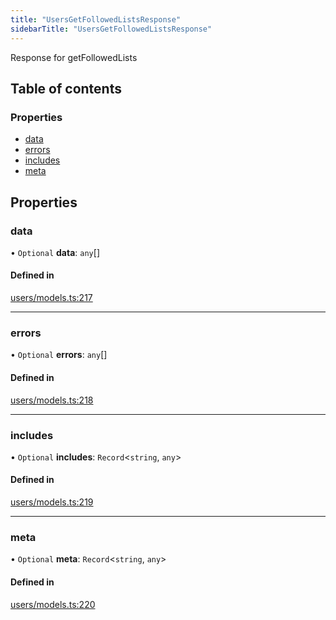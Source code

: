 ```yaml
---
title: "UsersGetFollowedListsResponse"
sidebarTitle: "UsersGetFollowedListsResponse"
---
```


Response for getFollowedLists

## Table of contents

### Properties

- [data](/xdks/typescript/reference/interfaces/UsersGetFollowedListsResponse#data)
- [errors](/xdks/typescript/reference/interfaces/UsersGetFollowedListsResponse#errors)
- [includes](/xdks/typescript/reference/interfaces/UsersGetFollowedListsResponse#includes)
- [meta](/xdks/typescript/reference/interfaces/UsersGetFollowedListsResponse#meta)

## Properties

### data

• `Optional` **data**: `any`[]

#### Defined in

[users/models.ts:217](https://github.com/xdevplatform/xdk/blob/298ca9350d035e40e7c8ee0753c50052819a41e2/xdk/typescript/src/users/models.ts#L217)

___

### errors

• `Optional` **errors**: `any`[]

#### Defined in

[users/models.ts:218](https://github.com/xdevplatform/xdk/blob/298ca9350d035e40e7c8ee0753c50052819a41e2/xdk/typescript/src/users/models.ts#L218)

___

### includes

• `Optional` **includes**: `Record`\<`string`, `any`\>

#### Defined in

[users/models.ts:219](https://github.com/xdevplatform/xdk/blob/298ca9350d035e40e7c8ee0753c50052819a41e2/xdk/typescript/src/users/models.ts#L219)

___

### meta

• `Optional` **meta**: `Record`\<`string`, `any`\>

#### Defined in

[users/models.ts:220](https://github.com/xdevplatform/xdk/blob/298ca9350d035e40e7c8ee0753c50052819a41e2/xdk/typescript/src/users/models.ts#L220)
